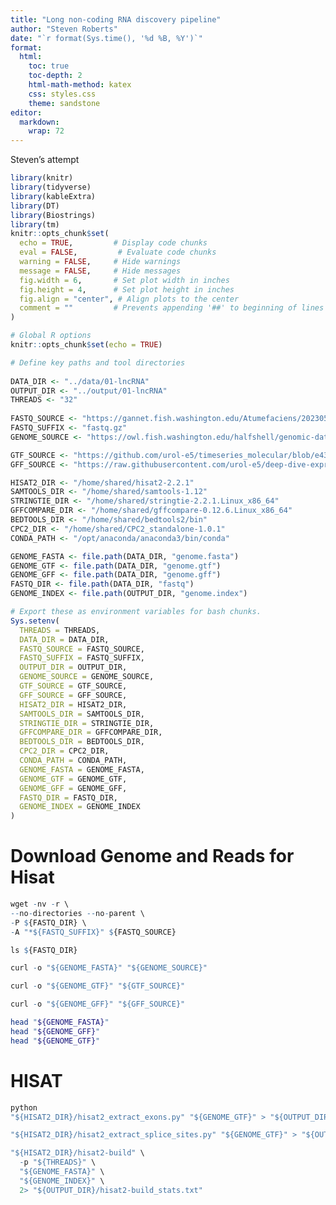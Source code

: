 ```yaml
---
title: "Long non-coding RNA discovery pipeline"
author: "Steven Roberts"
date: "`r format(Sys.time(), '%d %B, %Y')`"  
format:
  html:
    toc: true
    toc-depth: 2
    html-math-method: katex
    css: styles.css
    theme: sandstone
editor: 
  markdown: 
    wrap: 72
---
```


Steven's attempt


```r
library(knitr)
library(tidyverse)
library(kableExtra)
library(DT)
library(Biostrings)
library(tm)
knitr::opts_chunk$set(
  echo = TRUE,         # Display code chunks
  eval = FALSE,         # Evaluate code chunks
  warning = FALSE,     # Hide warnings
  message = FALSE,     # Hide messages
  fig.width = 6,       # Set plot width in inches
  fig.height = 4,      # Set plot height in inches
  fig.align = "center", # Align plots to the center
  comment = ""         # Prevents appending '##' to beginning of lines in code output
)
```



```r
# Global R options
knitr::opts_chunk$set(echo = TRUE)

# Define key paths and tool directories
 
DATA_DIR <- "../data/01-lncRNA"
OUTPUT_DIR <- "../output/01-lncRNA"
THREADS <- "32"
  
FASTQ_SOURCE <- "https://gannet.fish.washington.edu/Atumefaciens/20230519-E5_coral-fastqc-fastp-multiqc-RNAseq/P_meandrina/trimmed/"
FASTQ_SUFFIX <- "fastq.gz"
GENOME_SOURCE <- "https://owl.fish.washington.edu/halfshell/genomic-databank/Pocillopora_meandrina_HIv1.assembly.fasta"

GTF_SOURCE <- "https://github.com/urol-e5/timeseries_molecular/blob/e4361d794b8a6887bc80a979491cb931e93f3e2a/F-Ptua/data/Pocillopora_meandrina_HIv1.genes-validated.gtf"
GFF_SOURCE <- "https://raw.githubusercontent.com/urol-e5/deep-dive-expression/f62c6d01e04ef0007f2f53af84181481d64d29c1/F-Ptuh/data/Pocillopora_meandrina_HIv1.genes-validated.gff3"

HISAT2_DIR <- "/home/shared/hisat2-2.2.1"
SAMTOOLS_DIR <- "/home/shared/samtools-1.12"
STRINGTIE_DIR <- "/home/shared/stringtie-2.2.1.Linux_x86_64"
GFFCOMPARE_DIR <- "/home/shared/gffcompare-0.12.6.Linux_x86_64"
BEDTOOLS_DIR <- "/home/shared/bedtools2/bin"
CPC2_DIR <- "/home/shared/CPC2_standalone-1.0.1"
CONDA_PATH <- "/opt/anaconda/anaconda3/bin/conda"

GENOME_FASTA <- file.path(DATA_DIR, "genome.fasta")
GENOME_GTF <- file.path(DATA_DIR, "genome.gtf")
GENOME_GFF <- file.path(DATA_DIR, "genome.gff")
FASTQ_DIR <- file.path(DATA_DIR, "fastq")
GENOME_INDEX <- file.path(OUTPUT_DIR, "genome.index")

# Export these as environment variables for bash chunks.
Sys.setenv(
  THREADS = THREADS,
  DATA_DIR = DATA_DIR,
  FASTQ_SOURCE = FASTQ_SOURCE,
  FASTQ_SUFFIX = FASTQ_SUFFIX,
  OUTPUT_DIR = OUTPUT_DIR,
  GENOME_SOURCE = GENOME_SOURCE,
  GTF_SOURCE = GTF_SOURCE,
  GFF_SOURCE = GFF_SOURCE,
  HISAT2_DIR = HISAT2_DIR,
  SAMTOOLS_DIR = SAMTOOLS_DIR,
  STRINGTIE_DIR = STRINGTIE_DIR,
  GFFCOMPARE_DIR = GFFCOMPARE_DIR,
  BEDTOOLS_DIR = BEDTOOLS_DIR,
  CPC2_DIR = CPC2_DIR,
  CONDA_PATH = CONDA_PATH,
  GENOME_FASTA = GENOME_FASTA,
  GENOME_GTF = GENOME_GTF,
  GENOME_GFF = GENOME_GFF,
  FASTQ_DIR = FASTQ_DIR,
  GENOME_INDEX = GENOME_INDEX
)
```




# Download Genome and Reads for Hisat

```r

wget -nv -r \
--no-directories --no-parent \
-P ${FASTQ_DIR} \
-A "*${FASTQ_SUFFIX}" ${FASTQ_SOURCE}
```

```r
ls ${FASTQ_DIR}
```


```r

curl -o "${GENOME_FASTA}" "${GENOME_SOURCE}"
```

```r


curl -o "${GENOME_GTF}" "${GTF_SOURCE}"
```


```r


curl -o "${GENOME_GFF}" "${GFF_SOURCE}"
```

```bash
head "${GENOME_FASTA}"
head "${GENOME_GFF}"
head "${GENOME_GTF}"
```


# HISAT

```r
python
"${HISAT2_DIR}/hisat2_extract_exons.py" "${GENOME_GTF}" > "${OUTPUT_DIR}/exon.txt"

"${HISAT2_DIR}/hisat2_extract_splice_sites.py" "${GENOME_GTF}" > "${OUTPUT_DIR}/splice_sites.txt"

```





```r

"${HISAT2_DIR}/hisat2-build" \
  -p "${THREADS}" \
  "${GENOME_FASTA}" \
  "${GENOME_INDEX}" \
  2> "${OUTPUT_DIR}/hisat2-build_stats.txt"

```
